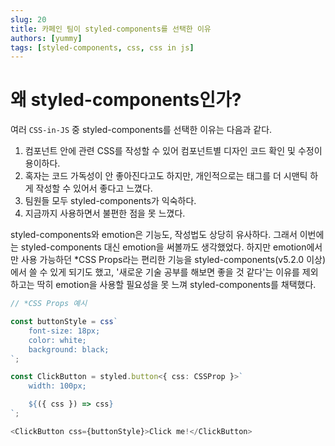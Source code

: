 ```yaml
---
slug: 20
title: 카페인 팀이 styled-components를 선택한 이유
authors: [yummy]
tags: [styled-components, css, css in js]
---
```


# 왜 styled-components인가?

여러 `CSS-in-JS` 중 styled-components를 선택한 이유는 다음과 같다.

1. 컴포넌트 안에 관련 CSS를 작성할 수 있어 컴포넌트별 디자인 코드 확인 및 수정이 용이하다.
2. 혹자는 코드 가독성이 안 좋아진다고도 하지만, 개인적으로는 태그를 더 시맨틱 하게 작성할 수 있어서 좋다고 느꼈다.
3. 팀원들 모두 styled-components가 익숙하다.
4. 지금까지 사용하면서 불편한 점을 못 느꼈다.

styled-components와 emotion은 기능도, 작성법도 상당히 유사하다.
그래서 이번에는 styled-components 대신 emotion을 써볼까도 생각했었다.
하지만 emotion에서만 사용 가능하던 *CSS Props라는 편리한 기능을 styled-components(v5.2.0 이상)에서 쓸 수 있게 되기도 했고,
'새로운 기술 공부를 해보면 좋을 것 같다'는 이유를 제외하고는
딱히 emotion을 사용할 필요성을 못 느껴 styled-components를 채택했다.

```typescript
// *CSS Props 예시

const buttonStyle = css`
    font-size: 18px;
    color: white;
    background: black;
`;

const ClickButton = styled.button<{ css: CSSProp }>`
    width: 100px;

    ${({ css }) => css}
`;

<ClickButton css={buttonStyle}>Click me!</ClickButton>
```